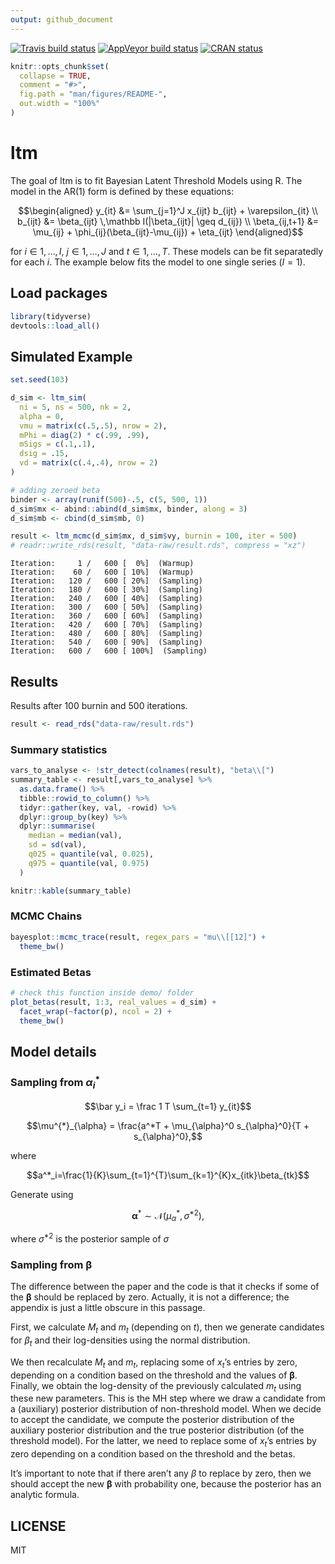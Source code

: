 ```yaml
---
output: github_document
---
```


<!-- badges: start -->
  [![Travis build status](https://travis-ci.org/curso-r/ltm.svg?branch=master)](https://travis-ci.org/curso-r/ltm)
[![AppVeyor build status](https://ci.appveyor.com/api/projects/status/github/curso-r/ltm?branch=master&svg=true)](https://ci.appveyor.com/project/curso-r/ltm)
[![CRAN status](https://www.r-pkg.org/badges/version/ltm)](https://cran.r-project.org/package=ltm)
<!-- badges: end -->

<!-- README.md is generated from README.Rmd. Please edit that file -->

```r
knitr::opts_chunk$set(
  collapse = TRUE,
  comment = "#>",
  fig.path = "man/figures/README-",
  out.width = "100%"
)
```

# ltm

The goal of ltm is to fit Bayesian Latent Threshold Models using R. The model in the AR(1) form is defined by these equations:

$$\begin{aligned}
y_{it} &= \sum_{j=1}^J x_{ijt} b_{ijt} + \varepsilon_{it} \\
b_{ijt} &= \beta_{ijt} \,\mathbb I(|\beta_{ijt}| \geq d_{ij}) \\
\beta_{ij,t+1} &= \mu_{ij} + \phi_{ij}(\beta_{ijt}-\mu_{ij}) + \eta_{ijt}
\end{aligned}$$

for $i \in 1,\dots, I$, $j \in 1,\dots, J$ and $t \in 1,\dots, T$. These models can be fit separatedly for each $i$. The example below fits the model to one single series ($I=1$).

## Load packages

```r
library(tidyverse)
devtools::load_all()
```

## Simulated Example

```r
set.seed(103)

d_sim <- ltm_sim(
  ni = 5, ns = 500, nk = 2, 
  alpha = 0,
  vmu = matrix(c(.5,.5), nrow = 2), 
  mPhi = diag(2) * c(.99, .99),
  mSigs = c(.1,.1),
  dsig = .15,
  vd = matrix(c(.4,.4), nrow = 2)
)

# adding zeroed beta
binder <- array(runif(500)-.5, c(5, 500, 1))
d_sim$mx <- abind::abind(d_sim$mx, binder, along = 3)
d_sim$mb <- cbind(d_sim$mb, 0)
```

```r
result <- ltm_mcmc(d_sim$mx, d_sim$vy, burnin = 100, iter = 500)
# readr::write_rds(result, "data-raw/result.rds", compress = "xz")
```

    Iteration:     1 /   600 [  0%]  (Warmup)
    Iteration:    60 /   600 [ 10%]  (Warmup)
    Iteration:   120 /   600 [ 20%]  (Sampling)
    Iteration:   180 /   600 [ 30%]  (Sampling)
    Iteration:   240 /   600 [ 40%]  (Sampling)
    Iteration:   300 /   600 [ 50%]  (Sampling)
    Iteration:   360 /   600 [ 60%]  (Sampling)
    Iteration:   420 /   600 [ 70%]  (Sampling)
    Iteration:   480 /   600 [ 80%]  (Sampling)
    Iteration:   540 /   600 [ 90%]  (Sampling)
    Iteration:   600 /   600 [ 100%]  (Sampling)

## Results

Results after 100 burnin and 500 iterations.

```r
result <- read_rds("data-raw/result.rds")
```

### Summary statistics

```r
vars_to_analyse <- !str_detect(colnames(result), "beta\\[")
summary_table <- result[,vars_to_analyse] %>%
  as.data.frame() %>%
  tibble::rowid_to_column() %>%
  tidyr::gather(key, val, -rowid) %>%
  dplyr::group_by(key) %>%
  dplyr::summarise(
    median = median(val),
    sd = sd(val),
    q025 = quantile(val, 0.025),
    q975 = quantile(val, 0.975)
  )

knitr::kable(summary_table)
```

### MCMC Chains

```r
bayesplot::mcmc_trace(result, regex_pars = "mu\\[[12]") +
  theme_bw()
```

### Estimated Betas

```r
# check this function inside demo/ folder
plot_betas(result, 1:3, real_values = d_sim) +
  facet_wrap(~factor(p), ncol = 2) +
  theme_bw()
```

## Model details

### Sampling from $\alpha_i^{*}$

$$\bar y_i = \frac 1 T \sum_{t=1} y_{it}$$

$$\mu^{*}_{\alpha} = \frac{a^*T + \mu_{\alpha}^0 s_{\alpha}^0}{T + s_{\alpha}^0},$$

where

$$a^*_i=\frac{1}{K}\sum_{t=1}^{T}\sum_{k=1}^{K}x_{itk}\beta_{tk}$$

Generate using 

$$\boldsymbol\alpha^{*} \sim\mathcal N(\mu_{\alpha}^{*}, \sigma^{*2}),$$

where $\sigma^{*2}$ is the posterior sample of $\sigma$

### Sampling from $\boldsymbol\beta$

The difference between the paper and the code is that it checks if some of the $\boldsymbol\beta$ should be replaced by zero. Actually, it is not a difference; the appendix is just a little obscure in this passage.

First, we calculate $M_t$ and $m_t$ (depending on $t$), then we generate candidates for $\beta_t$ and their log-densities using the normal distribution.

We then recalculate $M_t$ and $m_t$, replacing some of $x_t$'s entries by zero, depending on a condition based on the threshold and the values of $\boldsymbol\beta$. Finally, we obtain the log-density of the previously calculated $m_t$ using these new parameters. This is the MH step where we draw a candidate from a (auxiliary) posterior distribution of non-threshold model. When we decide to accept the candidate, we compute the posterior distribution of the auxiliary posterior distribution and the true posterior distribution (of the threshold model). For the latter, we need to replace some of $x_t$'s entries by zero depending on a condition based on the threshold and the betas.

It's important to note that if there aren't any $\beta$ to replace by zero, then we should accept the new $\boldsymbol\beta$ with probability one, because the posterior has an analytic formula.

## LICENSE

MIT
